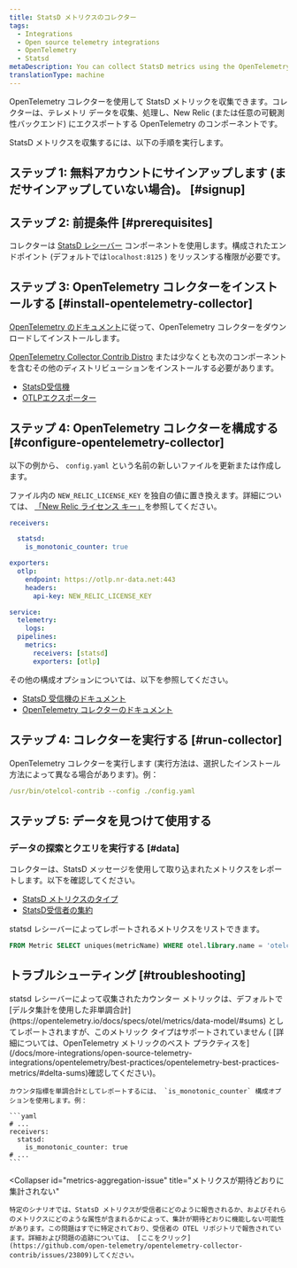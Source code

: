 ```yaml
---
title: StatsD メトリクスのコレクター
tags:
  - Integrations
  - Open source telemetry integrations
  - OpenTelemetry
  - Statsd
metaDescription: You can collect StatsD metrics using the OpenTelemetry collector.
translationType: machine
---
```


OpenTelemetry コレクターを使用して StatsD メトリックを収集できます。コレクターは、テレメトリ データを収集、処理し、New Relic (または任意の可観測性バックエンド) にエクスポートする OpenTelemetry のコンポーネントです。

StatsD メトリクスを収集するには、以下の手順を実行します。

## ステップ 1: 無料アカウントにサインアップします (まだサインアップしていない場合)。 [#signup]

<InlineSignup/>

## ステップ 2: 前提条件 [#prerequisites]

コレクターは [StatsD レシーバー](https://github.com/open-telemetry/opentelemetry-collector-contrib/tree/main/receiver/statsdreceiver) コンポーネントを使用します。構成されたエンドポイント (デフォルトでは`localhost:8125` ) をリッスンする権限が必要です。

## ステップ 3: OpenTelemetry コレクターをインストールする [#install-opentelemetry-collector]

[OpenTelemetry のドキュメント](https://opentelemetry.io/docs/collector/getting-started/)に従って、OpenTelemetry コレクターをダウンロードしてインストールします。

[OpenTelemetry Collector Contrib Distro](https://github.com/open-telemetry/opentelemetry-collector-releases/tree/main/distributions/otelcol-contrib) または少なくとも次のコンポーネントを含むその他のディストリビューションをインストールする必要があります。

* [StatsD受信機](https://github.com/open-telemetry/opentelemetry-collector-contrib/tree/main/receiver/statsdreceiver)
* [OTLPエクスポーター](https://pkg.go.dev/go.opentelemetry.io/collector/exporter/otlpexporter)

## ステップ 4: OpenTelemetry コレクターを構成する [#configure-opentelemetry-collector]

以下の例から、 `config.yaml` という名前の新しいファイルを更新または作成します。

ファイル内の `NEW_RELIC_LICENSE_KEY` を独自の値に置き換えます。詳細については、 [「New Relic ライセンス キー」](/docs/apis/intro-apis/new-relic-api-keys/#license-key)を参照してください。

```yaml
receivers:

  statsd:
    is_monotonic_counter: true

exporters:
  otlp:
    endpoint: https://otlp.nr-data.net:443
    headers:
      api-key: NEW_RELIC_LICENSE_KEY

service:
  telemetry:
    logs:
  pipelines:
    metrics:
      receivers: [statsd]
      exporters: [otlp]
```

その他の構成オプションについては、以下を参照してください。

* [StatsD 受信機のドキュメント](https://github.com/open-telemetry/opentelemetry-collector-contrib/tree/main/receiver/statsdreceiver#configuration)
* [OpenTelemetry コレクターのドキュメント](https://opentelemetry.io/docs/collector/configuration/)

## ステップ 4: コレクターを実行する [#run-collector]

OpenTelemetry コレクターを実行します (実行方法は、選択したインストール方法によって異なる場合があります)。例：

```yaml
/usr/bin/otelcol-contrib --config ./config.yaml
```

## ステップ 5: データを見つけて使用する

### データの探索とクエリを実行する [#data]

コレクターは、StatsD メッセージを使用して取り込まれたメトリクスをレポートします。以下を確認してください。

* [StatsD メトリクスのタイプ](https://github.com/statsd/statsd/blob/master/docs/metric_types.md)
* [StatsD受信者の集約](https://github.com/open-telemetry/opentelemetry-collector-contrib/tree/main/receiver/statsdreceiver#aggregation)

statsd レシーバーによってレポートされるメトリクスをリストできます。

```sql
FROM Metric SELECT uniques(metricName) WHERE otel.library.name = 'otelcol/statsdreceiver' LIMIT MAX
```

## トラブルシューティング [#troubleshooting]

<CollapserGroup>
  <Collapser
    id="counters-not-reported"
    title="カウンタメトリクスはレポートされません"
  >
    statsd レシーバーによって収集されたカウンター メトリックは、デフォルトで [デルタ集計を使用した非単調合計](https://opentelemetry.io/docs/specs/otel/metrics/data-model/#sums) としてレポートされますが、このメトリック タイプはサポートされていません ( [詳細については、OpenTelemetry メトリックのベスト プラクティスを](/docs/more-integrations/open-source-telemetry-integrations/opentelemetry/best-practices/opentelemetry-best-practices-metrics/#delta-sums)確認してください)。

    カウンタ指標を単調合計としてレポートするには、 `is_monotonic_counter` 構成オプションを使用します。例：

    ```yaml
    # ...
    receivers:
      statsd:
        is_monotonic_counter: true
    # ...
    ```
  </Collapser>

  <Collapser
    id="metrics-aggregation-issue"
    title="メトリクスが期待どおりに集計されない"
  >
    特定のシナリオでは、StatsD メトリクスが受信者にどのように報告されるか、およびそれらのメトリクスにどのような属性が含まれるかによって、集計が期待どおりに機能しない可能性があります。この問題はすでに特定されており、受信者の OTEL リポジトリで報告されています。詳細および問題の追跡については、 [ここをクリック](https://github.com/open-telemetry/opentelemetry-collector-contrib/issues/23809)してください。
  </Collapser>
</CollapserGroup>